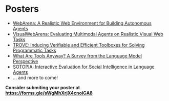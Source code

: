 # Posters

- [WebArena: A Realistic Web Environment for Building Autonomous Agents](https://arxiv.org/abs/2307.13854)
- [VisualWebArena: Evaluating Multimodal Agents on Realistic Visual Web Tasks](https://arxiv.org/abs/2401.13649)
- [TROVE: Inducing Verifiable and Efficient Toolboxes for Solving Programmatic Tasks](https://arxiv.org/pdf/2401.12869.pdf)
- [What Are Tools Anyway? A Survey from the Language Model Perspective](https://arxiv.org/abs/2403.15452)
- [SOTOPIA: Interactive Evaluation for Social Intelligence in Language Agents](https://arxiv.org/abs/2310.11667)
- ... and more to come!

**Consider submiting your poster at https://forms.gle/sWgMhXrjX4cnoiGA8**
